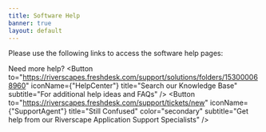 ```yaml
---
title: Software Help
banner: true
layout: default
---
```


<Container maxWidth="xl">
Please use the following links to access the software help pages:

<Container maxWidth="xl">
    <Grid container spacing={4} sx={{mt: 3}} padding={0}>
      <StoryCard 
        title="Web Viewer"
        image={WebCardImage}
        description="Help on the Web Viewer inside the Data Exchange "
        to="/software-help/help-web" />
      <StoryCard 
        title="QViewer for QGIS"
        image={QCardImage}
        description="Help using QViewer in QGiS"
        to="/software-help/help-qgis"/>
      <StoryCard 
        title="ArcViewer for ArcGIS"
        image={ArcCardImage}
        description="Help using ArcViewer in ArcGIS."
        to="/software-help/help-arc/" />
    </Grid>
</Container>
</Container>

Need more help?
<Button to="https://riverscapes.freshdesk.com/support/solutions/folders/153000068960" iconName={"HelpCenter"} title="Search our Knowledge Base"  subtitle="For additional help ideas and FAQs" /> 
<Button to="https://riverscapes.freshdesk.com/support/tickets/new" iconName={"SupportAgent"} title="Still Confused"  color="secondary" subtitle="Get help from our Riverscape Application Support Specialists" /> 